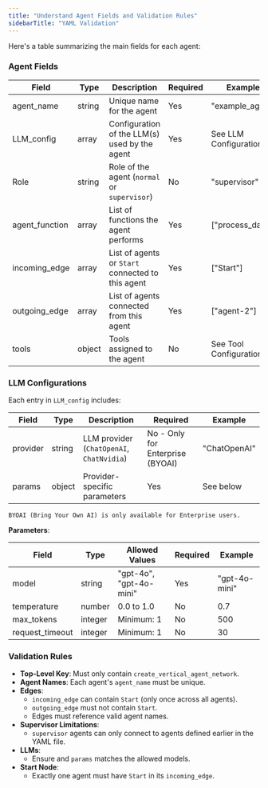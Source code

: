 ```yaml
---
title: "Understand Agent Fields and Validation Rules"
sidebarTitle: "YAML Validation"
---
```

Here's a table summarizing the main fields for each agent:

### Agent Fields

| Field            | Type    | Description                                                                   | Required | Example                   |
|------------------|---------|-------------------------------------------------------------------------------|----------|---------------------------|
| agent_name       | string  | Unique name for the agent                                                     | Yes      | "example_agent"           |
| LLM_config       | array   | Configuration of the LLM(s) used by the agent                                 | Yes      | See LLM Configurations    |
| Role             | string  | Role of the agent (`normal` or `supervisor`)                                  | No       | "supervisor"              |
| agent_function   | array   | List of functions the agent performs                                          | Yes      | ["process_data"]          |
| incoming_edge    | array   | List of agents or `Start` connected to this agent                             | Yes      | ["Start"]                 |
| outgoing_edge    | array   | List of agents connected from this agent                                      | Yes      | ["agent-2"]               |
| tools            | object  | Tools assigned to the agent                                                   | No       | See Tool Configuration    |

### LLM Configurations

Each entry in `LLM_config` includes:

| Field    | Type   | Description                                   | Required | Example           |
|----------|--------|-----------------------------------------------|----------|-------------------|
| provider | string | LLM provider (`ChatOpenAI`, `ChatNvidia`)     | No  - Only for Enterprise (BYOAI)     | "ChatOpenAI"      |
| params   | object | Provider-specific parameters                  | Yes      | See below         |

`BYOAI (Bring Your Own AI) is only available for Enterprise users.`

**Parameters**:

| Field           | Type    | Allowed Values                      | Required | Example           |
|-----------------|---------|-------------------------------------|----------|-------------------|
| model           | string  | "gpt-4o", "gpt-4o-mini"             | Yes      | "gpt-4o-mini"     |
| temperature     | number  | 0.0 to 1.0                          | No       | 0.7               |
| max_tokens      | integer | Minimum: 1                          | No       | 500               |
| request_timeout | integer | Minimum: 1                          | No       | 30                |

### Validation Rules

- **Top-Level Key**: Must only contain `create_vertical_agent_network`.
- **Agent Names**: Each agent's `agent_name` must be unique.
- **Edges**:
  - `incoming_edge` can contain `Start` (only once across all agents).
  - `outgoing_edge` must not contain `Start`.
  - Edges must reference valid agent names.
- **Supervisor Limitations**:
  - `supervisor` agents can only connect to agents defined earlier in the YAML file.
- **LLMs**:
  - Ensure and `params` matches the allowed models.
- **Start Node**:
  - Exactly one agent must have `Start` in its `incoming_edge`.


